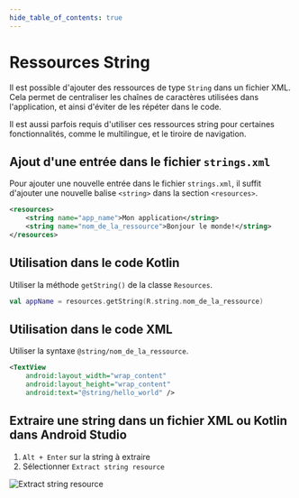 ```yaml
---
hide_table_of_contents: true
---
```


# Ressources String

Il est possible d'ajouter des ressources de type `String` dans un fichier XML. 
Cela permet de centraliser les chaînes de caractères utilisées dans l'application, et ainsi d'éviter de les répéter dans le code.

Il est aussi parfois requis d'utiliser ces ressources string pour certaines fonctionnalités, comme le multilingue, et le tiroire de navigation.

## Ajout d'une entrée dans le fichier `strings.xml`

Pour ajouter une nouvelle entrée dans le fichier `strings.xml`, il suffit d'ajouter une nouvelle balise `<string>` dans la section `<resources>`.

```xml
<resources>
    <string name="app_name">Mon application</string>
    <string name="nom_de_la_ressource">Bonjour le monde!</string>
</resources>
```

## Utilisation dans le code Kotlin

Utiliser la méthode `getString()` de la classe `Resources`.

```kotlin
val appName = resources.getString(R.string.nom_de_la_ressource)
```

## Utilisation dans le code XML

Utiliser la syntaxe `@string/nom_de_la_ressource`.

```xml
<TextView
    android:layout_width="wrap_content"
    android:layout_height="wrap_content"
    android:text="@string/hello_world" />
```

## Extraire une string dans un fichier XML ou Kotlin dans Android Studio

1. `Alt + Enter` sur la string à extraire
2. Sélectionner `Extract string resource`

![Extract string resource](./_resources-string/extract.png)
